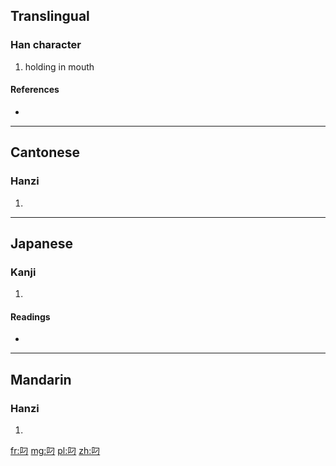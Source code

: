 ==Translingual==

===Han character===
{{Han char|rn=30|rad=口|as=02|sn=5|four=6702<sub>0</sub>|canj=口尸一 (RSM)}}

# holding in mouth

====References====
* {{Han ref|kx=0174.091|dkj=03270|hdz=10573.010|uh=53FC|ud=21500|bh=A570|bd=42352}}

----

==Cantonese==

===Hanzi===
{{yue-hanzi|jyut=|y=diu1}}

# {{defn|Cantonese|sort=口02}}

----

==Japanese==

===Kanji===
{{ja-kanji|grade=|rs=口02}}

# {{defn|Japanese|sort=口02}}

====Readings====
* {{ja-readings|on=[[ちょう]] (chō)|kun=[[くわえる]] (kuwaeru)}}

----

==Mandarin==

===Hanzi===
{{cmn-hanzi|pin=[[diāo]] ([[diao1]])|wg=tiao<sup>1</sup>}}

# {{defn|Mandarin|sort=口02}}

[[fr:叼]]
[[mg:叼]]
[[pl:叼]]
[[zh:叼]]